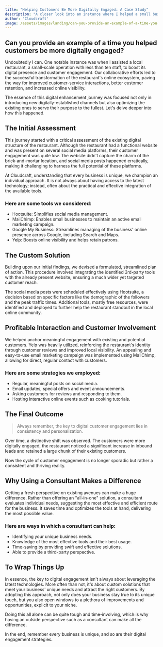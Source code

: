 ```yaml
---
title: "Helping Customers Be More Digitally Engaged: A Case Study"
description: "A closer look into an instance where I helped a small business cultivate a more digitally engaged customer base."
author: 'Cloudcraft'
image: /assets/images/landing/can-you-provide-an-example-of-a-time-you-helped-customers-be-more-digitally-engaged.jpg
---
```


## Can you provide an example of a time you helped customers be more digitally engaged?

Undoubtedly I can. One notable instance was when I assisted a local restaurant, a small-scale operation with less than ten staff, to boost its digital presence and customer engagement. Our collaborative efforts led to the successful transformation of the restaurant's online ecosystem, paving the way for improved customer-service interactions, better customer retention, and increased online visibility.

The essence of this digital enhancement journey was focused not only in introducing new digitally-established channels but also optimizing the existing ones to serve their purpose to the fullest. Let's delve deeper into how this happened. 

<ServicesBlurb />

## The Initial Assessment

This journey started with a critical assessment of the existing digital structure of the restaurant. Although the restaurant had a functional website and was present on several social media platforms, their customer engagement was quite low. The website didn't capture the charm of the brick-and-mortar location, and social media posts happened erratically, making it challenging to harness the full potential of these platforms.

At Cloudcraft, understanding that every business is unique, we champion an individual approach. It is not always about having access to the latest technology; instead, often about the practical and effective integration of the available tools. 

### Here are some tools we considered:

 * Hootsuite: Simplifies social media management.
 * MailChimp: Enables small businesses to maintain an active email marketing campaign.
 * Google My Business: Streamlines managing of the business' online presence across Google, including Search and Maps.
 * Yelp: Boosts online visibility and helps retain patrons.

## The Custom Solution

Building upon our initial findings, we devised a formulated, streamlined plan of action. This procedure involved integrating the identified 3rd-party tools with the already present website, ensuring a much wider yet targeted customer reach.  

The social media posts were scheduled effectively using Hootsuite, a decision based on specific factors like the demographic of the followers and the peak traffic times. Additional tools, mostly free resources, were identified and deployed to further help the restaurant standout in the local online community.

## Profitable Interaction and Customer Involvement

We helped anchor meaningful engagement with existing and potential customers. Yelp was heavily utilized, reinforcing the restaurant's identity through customer reviews and improved local visibility. An appealing and easy-to-use email marketing campaign was implemented using MailChimp, allowing for direct, regular contact with customers.

### Here are some strategies we employed:

 * Regular, meaningful posts on social media.
 * Email updates, special offers and event announcements.
 * Asking customers for reviews and responding to them.
 * Hosting interactive online events such as cooking tutorials.

<GetStartedBlurb />

## The Final Outcome 

<blockquote>
Always remember, the key to digital customer engagement lies in consistency and personalization.
</blockquote>

Over time, a distinctive shift was observed. The customers were more digitally engaged, the restaurant noticed a significant increase in inbound leads and retained a large chunk of their existing customers. 

Now the cycle of customer engagement is no longer sporadic but rather a consistent and thriving reality. 

## Why Using a Consultant Makes a Difference

Getting a fresh perspective on existing avenues can make a huge difference. Rather than offering an "all-in-one" solution, a consultant evaluates individual needs, suggesting the most effective and efficient route for the business. It saves time and optimizes the tools at hand, delivering the most possible value.

### Here are ways in which a consultant can help:

 * Identifying your unique business needs. 
 * Knowledge of the most effective tools and their best usage.
 * Time-saving by providing swift and effective solutions. 
 * Able to provide a third-party perspective.

## To Wrap Things Up 

In essence, the key to digital engagement isn't always about leveraging the latest technologies. More often than not, it's about custom solutions that meet your business' unique needs and attract the right customers. By adopting this approach, not only does your business stay true to its unique touch, but you also open windows to a plethora of improvements and opportunities, explicit to your niche. 

Doing this all alone can be quite tough and time-involving, which is why having an outside perspective such as a consultant can make all the difference. 

In the end, remember every business is unique, and so are their digital engagement strategies.
